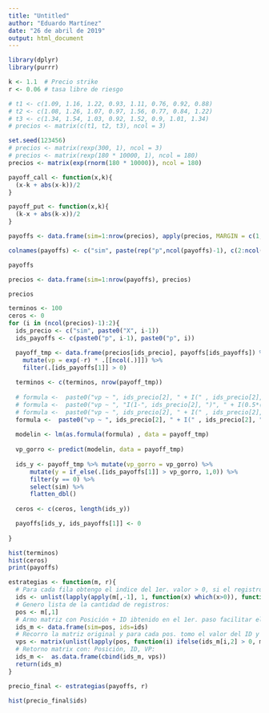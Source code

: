 ```yaml
---
title: "Untitled"
author: "Eduardo Martínez"
date: "26 de abril de 2019"
output: html_document
---
```


```r
library(dplyr)
library(purrr)
```

```r
k <- 1.1  # Precio strike
r <- 0.06 # tasa libre de riesgo

# t1 <- c(1.09, 1.16, 1.22, 0.93, 1.11, 0.76, 0.92, 0.88)
# t2 <- c(1.08, 1.26, 1.07, 0.97, 1.56, 0.77, 0.84, 1.22)
# t3 <- c(1.34, 1.54, 1.03, 0.92, 1.52, 0.9, 1.01, 1.34)
# precios <- matrix(c(t1, t2, t3), ncol = 3)

set.seed(123456)
# precios <- matrix(rexp(300, 1), ncol = 3)
# precios <- matrix(rexp(180 * 10000, 1), ncol = 180)
precios <- matrix(exp(rnorm(180 * 10000)), ncol = 180)
```


```r
payoff_call <- function(x,k){
  (x-k + abs(x-k))/2
}

payoff_put <- function(x,k){
  (k-x + abs(k-x))/2
}
```


```r
payoffs <- data.frame(sim=1:nrow(precios), apply(precios, MARGIN = c(1,2), k=k, FUN = payoff_put)) 

colnames(payoffs) <- c("sim", paste(rep("p",ncol(payoffs)-1), c(2:ncol(payoffs)-1), sep=""))

payoffs
```


```r
precios <- data.frame(sim=1:nrow(payoffs), precios) 

precios
```


```r
terminos <- 100
ceros <- 0
for (i in (ncol(precios)-1):2){
  ids_precio <- c("sim", paste0("X", i-1))
  ids_payoffs <- c(paste0("p", i-1), paste0("p", i))

  payoff_tmp <- data.frame(precios[ids_precio], payoffs[ids_payoffs]) %>% 
    mutate(vp = exp(-r) * .[[ncol(.)]]) %>% 
    filter(.[ids_payoffs[1]] > 0)
  
  terminos <- c(terminos, nrow(payoff_tmp))
    
  # formula <-  paste0("vp ~ ", ids_precio[2], " + I(" , ids_precio[2], "^2)")
  # formula <-  paste0("vp ~ ", "I(1-", ids_precio[2], ")", " + I(0.5*(" , ids_precio[2],"^2 -4*", ids_precio[2], "+2))")
  # formula <-  paste0("vp ~ ", ids_precio[2], " + I(" , ids_precio[2], "^2)+I(",ids_precio[2],"^3)+I(",ids_precio[2],"^4)+I(",ids_precio[2],"^5)+I(",ids_precio[2],"^6)")
  formula <-  paste0("vp ~ ", ids_precio[2], " + I(" , ids_precio[2], "^2) + I(",ids_precio[2],"^3)")
  
  modelin <- lm(as.formula(formula) , data = payoff_tmp)
  
  vp_gorro <- predict(modelin, data = payoff_tmp)
  
  ids_y <- payoff_tmp %>% mutate(vp_gorro = vp_gorro) %>% 
      mutate(y = if_else(.[ids_payoffs[1]] > vp_gorro, 1,0)) %>% 
      filter(y == 0) %>% 
      select(sim) %>% 
      flatten_dbl()
  
  ceros <- c(ceros, length(ids_y))

  payoffs[ids_y, ids_payoffs[1]] <- 0
  
} 

hist(terminos)
hist(ceros)
print(payoffs)
```



```r
estrategias <- function(m, r){
  # Para cada fila obtengo el indice del 1er. valor > 0, si el registro contiene todos 0's retorna 0:
  ids <- unlist(lapply(apply(m[,-1], 1, function(x) which(x>0)), function(l) ifelse(length(l)>0, l[[1]],0) ))
  # Genero lista de la cantidad de registros:
  pos <- m[,1]
  # Armo matriz con Posición + ID ibtenido en el 1er. paso facilitar el recorrido de los datos:
  ids_m <- data.frame(sim=pos, ids=ids)
  # Recorro la matriz original y para cada pos. tomo el valor del ID y calculo el precio:
  vps <- matrix(unlist(lapply(pos, function(i) ifelse(ids_m[i,2] > 0, m[ids_m[i,1], ids_m[i,2]+1] * exp(-1*ids_m[i,2]*r), 0))))
  # Retorno matrix con: Posición, ID, VP: 
  ids_m <-  as.data.frame(cbind(ids_m, vps))
  return(ids_m)
}
```

```r
precio_final <- estrategias(payoffs, r)

hist(precio_final$ids)

```

